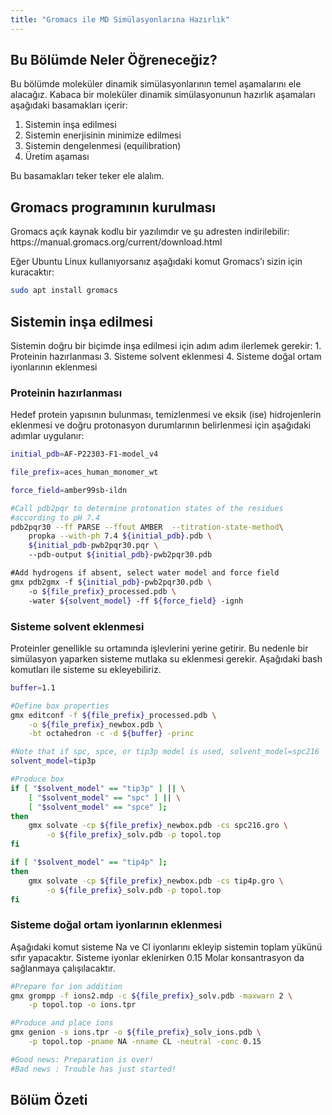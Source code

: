 ```yaml
---
title: "Gromacs ile MD Simülasyonlarına Hazırlık"
---
```


## Bu Bölümde Neler Öğreneceğiz?

Bu bölümde moleküler dinamik simülasyonlarının temel aşamalarını ele alacağız.
Kabaca bir moleküler dinamik simülasyonunun hazırlık aşamaları aşağıdaki basamakları içerir:

1. Sistemin inşa edilmesi
2. Sistemin enerjisinin minimize edilmesi
3. Sistemin dengelenmesi (equilibration)
4. Üretim aşaması

Bu basamakları teker teker ele alalım.

## Gromacs programının kurulması
Gromacs açık kaynak kodlu bir yazılımdır ve şu adresten indirilebilir: https://manual.gromacs.org/current/download.html

Eğer Ubuntu Linux kullanıyorsanız aşağıdaki komut Gromacs'ı sizin için kuracaktır:

```bash
sudo apt install gromacs
```


## Sistemin inşa edilmesi
Sistemin doğru bir biçimde inşa edilmesi için adım adım ilerlemek gerekir:
1. Proteinin hazırlanması
3. Sisteme solvent eklenmesi
4. Sisteme doğal ortam iyonlarının eklenmesi

### Proteinin hazırlanması

Hedef protein yapısının bulunması, temizlenmesi ve eksik (ise) hidrojenlerin eklenmesi ve doğru protonasyon durumlarının belirlenmesi için aşağıdaki adımlar uygulanır:

```bash

initial_pdb=AF-P22303-F1-model_v4

file_prefix=aces_human_monomer_wt

force_field=amber99sb-ildn

#Call pdb2pqr to determine protonation states of the residues
#according to pH 7.4
pdb2pqr30 --ff PARSE --ffout AMBER  --titration-state-method\
    propka --with-ph 7.4 ${initial_pdb}.pdb \
    ${initial_pdb-pwb2pqr30.pqr \
    --pdb-output ${initial_pdb}-pwb2pqr30.pdb

#Add hydrogens if absent, select water model and force field
gmx pdb2gmx -f ${initial_pdb}-pwb2pqr30.pdb \
    -o ${file_prefix}_processed.pdb \
    -water ${solvent_model} -ff ${force_field} -ignh

```

### Sisteme solvent eklenmesi

Proteinler genellikle su ortamında işlevlerini yerine getirir. Bu nedenle bir simülasyon yaparken sisteme mutlaka su eklenmesi gerekir. Aşağıdaki bash komutları ile sisteme su ekleyebiliriz. 

```bash

buffer=1.1

#Define box properties
gmx editconf -f ${file_prefix}_processed.pdb \
    -o ${file_prefix}_newbox.pdb \
    -bt octahedron -c -d ${buffer} -princ

#Note that if spc, spce, or tip3p model is used, solvent_model=spc216
solvent_model=tip3p

#Produce box
if [ "$solvent_model" == "tip3p" ] || \
    [ "$solvent_model" == "spc" ] || \
    [ "$solvent_model" == "spce" ];
then
    gmx solvate -cp ${file_prefix}_newbox.pdb -cs spc216.gro \
        -o ${file_prefix}_solv.pdb -p topol.top
fi

if [ "$solvent_model" == "tip4p" ];
then
    gmx solvate -cp ${file_prefix}_newbox.pdb -cs tip4p.gro \
        -o ${file_prefix}_solv.pdb -p topol.top
fi
```


### Sisteme doğal ortam iyonlarının eklenmesi
Aşağıdaki komut sisteme Na ve Cl iyonlarını ekleyip sistemin toplam yükünü sıfır yapacaktır. Sisteme iyonlar eklenirken 0.15 Molar konsantrasyon da sağlanmaya çalışılacaktır. 

```bash
#Prepare for ion addition
gmx grompp -f ions2.mdp -c ${file_prefix}_solv.pdb -maxwarn 2 \
    -p topol.top -o ions.tpr

#Produce and place ions
gmx genion -s ions.tpr -o ${file_prefix}_solv_ions.pdb \
    -p topol.top -pname NA -nname CL -neutral -conc 0.15

#Good news: Preparation is over!
#Bad news : Trouble has just started!

```


## Bölüm Özeti

